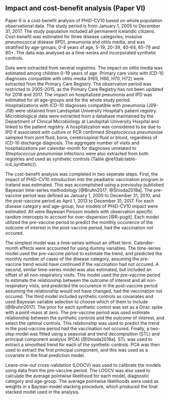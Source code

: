 ## Impact and cost-benefit analysis (Paper VI){#paper6}

Paper 6 is a cost-benefit analysis of PHiD-CV10 based on whole population observational data.
The study period is from January 1, 2005 to December 31, 2017.
The study population included all permanent Icelandic citizens.
Cost-benefit was estimated for three disease categories; invasive pneumococcal disease (IPD), pneumonia and otitis media, and was stratified by age-groups; 0-4 years of age, 5-19, 20-39, 40-64, 65-79 and 80+.
The data was analysed as a time-series and incorporated synthetic controls. 

Data were extracted from several registries.
The impact on otitis media was estimated among children 0-19 years of age.
Primary care visits with ICD-10 diagnoses compatible with otitis media (H65, H66, H70, H72) were extracted from the Primary Care Registry.
The observation period was restricted to 2005-2015, as the Primary Care Registry has not been updated for 2016 and 2017.
The impact on hospitalized pneumonia and IPD was estimated for all age-groups and for the whole study period. Hospitalizations with ICD-10 diagnoses compatible with pneumonia (J09-J18) were obtained from Landspitali University Hospital's patient registry.
Microbiological data were extracted from a database maintained by the Department of Clinical Microbiology at Landspitali University Hospital and linked to the patient registry.
A hospitalization was considered to be due to IPD if associated with culture or PCR confirmed *Streptococcus pneumoniae* sampled from joint fluid, bone, cerebrospinal fluid or blood, regardless of ICD-10 discharge diagnosis.
The aggregate number of visits and hospitalizations per calendar-month for diagnoses unrelated to *Streptococcus pneumoniae* infections were also extracted from both registries and used as synthetic controls (Table \@ref(tab:table-icd_synthetic)).

The cost-benefit analysis was completed in two seperate steps. 
First, the impact of PHiD-CV10 introduction into the peadiatric vaccination program in Iceland was estimated.
This was accomplished using a previoulsy published Bayesian time-series methodology [@Bruhn2017; @Shioda2018a].
The pre-vaccine period was defined as January 1, 2005 to December 31, 2010, and the post-vaccine period as April 1, 2013 to December 31, 2017. 
For each disease category and age-group, four models of PHiD-CV10 impact were estimated.
All were Bayesian Poisson models with observation specific random intercepts to account for over-dispersion [@R-pogit]. 
Each model utilized the pre-vaccine period to predict the monthly occurence of the outcome of interest in the post-vaccine period, had the vaccination not occured. 

The simplest model was a time-series without an offset term.
Calender-month effects were accounted for using dummy variables.
The time-series model used the pre-vaccine period to estimate the trend, and predicted the monthly number of cases of the disease category, assuming the pre-vaccine trend would have continued if the vaccination had not occured. 
A second, similar time-series model was also estimated, but included an offset of all non-respiratory visits.
This model used the pre-vaccine period to estimate the relationship between the outcome of interest and all non-respiratory vists, and predicted the occurence in the post-vaccine period assuming the relationship would not have changed, had the vaccination not occured. 
The third model included synthetic controls as covariates and used Bayesian variable selection to choose which of them to include [@Bruhn2017].
The prior for each synthetic control was set as a Dirac spike with a point-mass at zero. 
The pre-vaccine period was used estimate relationship between the synthetic controls and the outcome of interest, and select the optimal controls.
This relationship was used to predict the trend in the post-vaccine period had the vaccination not occured. 
Finally, a two-step model was fitted using a seasonal and trend decompisition (STL) and principal component analysis (PCA) [@Shioda2018a].
STL was used to extract a smoothed trend for each of the synthetic controls.
PCA was then used to extract the first principal component, and this was used as a covariate in the final prediction model.

Leave-one-out cross-validation (LOOCV) was used to calibrate the models using data from the pre-vaccine period.
The LOOCV was also used to calculate the average pointwise likelihood for each model, diagnostic category and age-group. 
The average pointwise likelihoods were used as weights in a Baysian model stacking procedure, which produced the final stacked model used in the analysis. 



